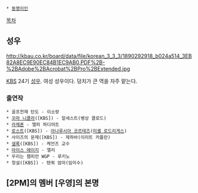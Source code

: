  * [[동명이인]]

[[목차]]

== 성우 == 

http://kbau.co.kr/board/data/file/korean_3_3_3/1890292918_b024a514_3EB82A8EC9E90EC84B1EC9AB0.PDF%2B-%2BAdobe%2BAcrobat%2BPro%2BExtended.jpg

[[KBS]] 24기 [[성우]]. 여성 성우이다. 덩치가 큰 역을 자주 맡는다.

=== 출연작 ===
 * 골프천재 탄도 - 이소랑 
 * [[꼬마 니콜라]]([KBS]) - 알세스트(뱅상 클로드)
 * [[라제폰]] - 엘피 하디어트
 * [[로스트]]([KBS]) - [[아나루시아 코르테즈]]([[미셸 로드리게스]])
 * 사이즈의 문제([KBS]) - 제하바(이리트 카플란)
 * [[셜록]]([KBS]) - 케언즈 교수
 * [[아이스 에이지]] - 엘리
 * 우리는 챔피언 WGP - 루키노 
 * 청설([KBS]) - 텐쿼 엄마(임미수)

== [2PM]의 멤버 [우영]의 본명 ==
